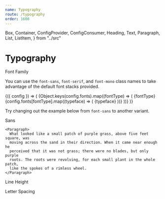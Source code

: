 ```yaml
---
name: Typography
route: /typography
order: 1600
---
```


  Box,
  Container,
  ConfigProvider,
  ConfigConsumer,
  Heading,
  Text,
  Paragraph,
  List,
  ListItem,
} from "../src"

# Typography

<SectionHeading>Font Family</SectionHeading>

You can use the `font-sans`, `font-serif`, and `font-mono` class names to take advantage of the default font stacks provided.

<ConfigConsumer>
  {({ config }) => (
    <Box
      style={{
        display: "grid",
        marginBottom: "1rem",
        gridTemplateColumns: "repeat(auto-fill, minmax(250px, 1fr))",
        gridGap: "1rem",
      }}
    >
      {Object.keys(config.fonts).map((fontType) => (
        <Container className="rounded shadow overflow-hidden flex-grow mr-4">
          <Heading className="px-4 py-1 capitalize bg-grey-200 text-lg" is="h4">
            {fontType}
          </Heading>
          <List className="list-reset flex flex-wrap p-4">
            {config.fonts[fontType].map((typeface) => (
              <ListItem className="px-2 py mr-2 mb-2 text-sm rounded font-mono bg-grey-200">
                {typeface}
              </ListItem>
            ))}
          </List>
        </Container>
      ))}
    </Box>
  )}
</ConfigConsumer>

Try changing out the example below from `font-sans` to another variant.

<Playground>
  <Box className="font-sans rounded-lg shadow-lg p-8 text-yellow-700 bg-yellow-100">
    <Heading is="h2">Sans</Heading>

    <Paragraph>
      What looked like a small patch of purple grass, above five feet square, was
      moving across the sand in their direction. When it came near enough he
      perceived that it was not grass; there were no blades, but only purple
      roots. The roots were revolving, for each small plant in the whole patch,
      like the spokes of a rimless wheel.
    </Paragraph>

  </Box>
</Playground>

<SectionHeading>Line Height</SectionHeading>

<SectionHeading>Letter Spacing</SectionHeading>
